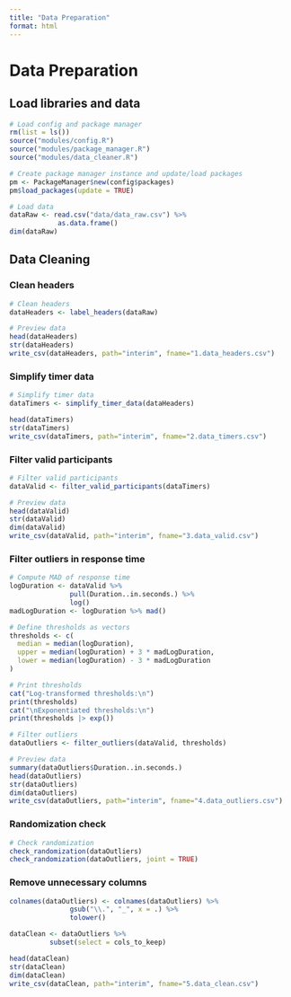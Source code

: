 ```yaml
---
title: "Data Preparation"
format: html
---
```


# Data Preparation

## Load libraries and data
```r
# Load config and package manager
rm(list = ls())
source("modules/config.R")
source("modules/package_manager.R")
source("modules/data_cleaner.R")
```

```r
# Create package manager instance and update/load packages
pm <- PackageManager$new(config$packages)
pm$load_packages(update = TRUE)
```

```r
# Load data
dataRaw <- read.csv("data/data_raw.csv") %>%
            as.data.frame()
dim(dataRaw)
```

## Data Cleaning

### Clean headers
```r
# Clean headers
dataHeaders <- label_headers(dataRaw)

# Preview data
head(dataHeaders)
str(dataHeaders)
write_csv(dataHeaders, path="interim", fname="1.data_headers.csv")
```

### Simplify timer data
```r
# Simplify timer data
dataTimers <- simplify_timer_data(dataHeaders)

head(dataTimers)
str(dataTimers)
write_csv(dataTimers, path="interim", fname="2.data_timers.csv")
```

### Filter valid participants
```r
# Filter valid participants
dataValid <- filter_valid_participants(dataTimers)

# Preview data
head(dataValid)
str(dataValid)
dim(dataValid)
write_csv(dataValid, path="interim", fname="3.data_valid.csv")
```

### Filter outliers in response time

```r
# Compute MAD of response time
logDuration <- dataValid %>% 
               pull(Duration..in.seconds.) %>% 
               log() 
madLogDuration <- logDuration %>% mad()

# Define thresholds as vectors
thresholds <- c(
  median = median(logDuration),
  upper = median(logDuration) + 3 * madLogDuration,
  lower = median(logDuration) - 3 * madLogDuration
)

# Print thresholds
cat("Log-transformed thresholds:\n")
print(thresholds)
cat("\nExponentiated thresholds:\n")
print(thresholds |> exp())
```

```r
# Filter outliers
dataOutliers <- filter_outliers(dataValid, thresholds)

# Preview data
summary(dataOutliers$Duration..in.seconds.)
head(dataOutliers)
str(dataOutliers)
dim(dataOutliers)
write_csv(dataOutliers, path="interim", fname="4.data_outliers.csv")
```

### Randomization check

```r
# Check randomization
check_randomization(dataOutliers)
check_randomization(dataOutliers, joint = TRUE)
```

### Remove unnecessary columns

```r
colnames(dataOutliers) <- colnames(dataOutliers) %>%
               gsub("\\.", "_", x = .) %>%
               tolower()
```

```r
dataClean <- dataOutliers %>%
          subset(select = cols_to_keep)

head(dataClean)
str(dataClean)
dim(dataClean)
write_csv(dataClean, path="interim", fname="5.data_clean.csv")
```


